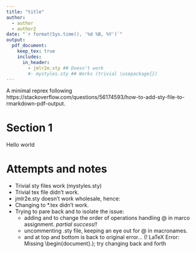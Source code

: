 ```yaml
---
title: "title"
author: 
  - author
  - author2
date: "`r format(Sys.time(), '%d %B, %Y')`"
output:
  pdf_document:
    keep_tex: true
    includes:
      in_header:
        - jmlr2e.sty ## Doesn't work
        #- mystyles.sty ## Works (trivial \usepackage{})
---
```


A minimal reprex following https://stackoverflow.com/questions/56174593/how-to-add-sty-file-to-rmarkdown-pdf-output.

# Section 1

Hello world

# Attempts and notes 

- Trivial sty files work (mystyles.sty)
- Trivial tex file didn't work.
- jmlr2e.sty doesn't work wholesale, hence:
- Changing to *.tex didn't work.
- Trying to pare back and to isolate the issue:
    - adding \makeatletter and \makeatother to change the order of operations handling @ in marco assignment. _partial success!!_
    - uncommenting .sty file, keeping an eye out for @ in macronames. 
    - \makeatletter and \makeatother at top and bottom is back to original error... (! LaTeX Error: Missing \begin{document}.); try changing back and forth
    